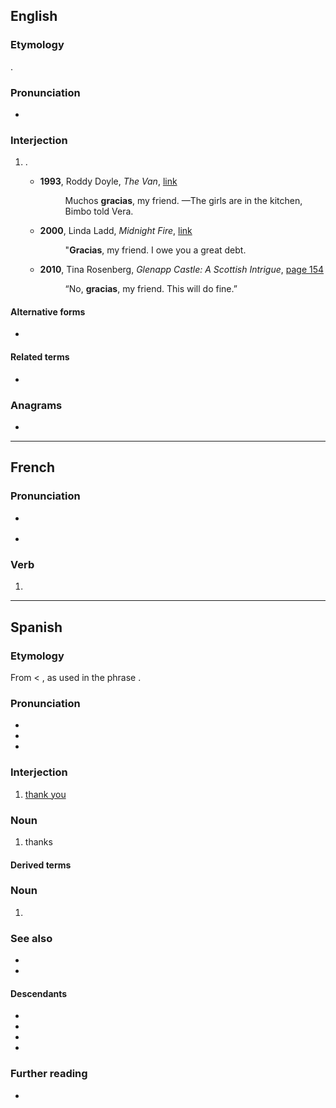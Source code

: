 {{also|Gracias|grácias}}
==English==

===Etymology===
{{bor+|en|es|gracias||thank you}}.

===Pronunciation===
* {{a|US}} {{IPA|en|/ˈɡɹɑ.si.əs/}}

===Interjection===
{{en-interj}}

# {{lb|en|US|colloquial}} {{1|thank you}}.
#* '''1993''', Roddy Doyle, ''The Van'', [http://books.google.com/books?id=sVDf5eDXxC8C&pg=PT55&dq=%22gracias+my+friend%22&hl=en&sa=X&ei=cEraT631Ju6A2QXvurnCBg&ved=0CEUQ6AEwAw link]
#*: Muchos '''gracias''', my friend. —The girls are in the kitchen, Bimbo told Vera.
#* '''2000''', Linda Ladd, ''Midnight Fire'', [http://books.google.com/books?id=pExIk4zwlpQC&pg=PT47&dq=%22gracias+my+friend%22&hl=en&sa=X&ei=cEraT631Ju6A2QXvurnCBg&ved=0CDkQ6AEwAQ link]
#*: "'''Gracias''', my friend. I owe you a great debt.
#* '''2010''', Tina Rosenberg, ''Glenapp Castle: A Scottish Intrigue'', [http://books.google.com/books?id=mYoyfN6WoScC&pg=PA154&dq=%22gracias+my+friend%22&hl=en&sa=X&ei=cEraT631Ju6A2QXvurnCBg&ved=0CGIQ6AEwCA page 154]
#*: “No, '''gracias''', my friend. This will do fine.”

====Alternative forms====
* {{alt|en|grassy arse|grassy ass||eye dialects}}

====Related terms====
* {{l|en|muchas gracias}}

===Anagrams===
* {{anagrams|en|a=aacgirs|Arcigas|Garicas|agarics}}

----

==French==

===Pronunciation===
* {{a|France}} {{fr-IPA|pos=v}}
* {{a|Québec}} {{IPA|fr|/ɡʁa.sjɑ/|[ɡʁa.sjɑ]|[ɡʁa.sjɔ]}}

===Verb===
{{head|fr|verb form}}

# {{inflection of|fr|gracier||2|s|phis}}

----

==Spanish==

===Etymology===
From {{m|es|gracia}} < {{der|es|la|grātia}}, as used in the phrase {{m|la|[[gratia]]s [[agere]]||to express thanks}}.

===Pronunciation===
{{es-IPA}}
* {{audio|es|Gracias (español).ogg|audio (Spain)}}
* {{audio|es|Gracias.ogg|audio}}
* {{audio|es|Spanish gracias.ogg|audio}}

===Interjection===
{{head|es|interjection}}

# [[thank you]]

===Noun===
{{es-noun|f-p}}

# thanks
#: {{uxi|es|el día de acción de '''gracias'''|Thanksgiving day}}
#: {{uxi|es|dar '''gracias'''|to give '''thanks'''}}
#: {{ux|es|darle las '''gracias''' a alguien por algo|to thank someone/somebody for something|lit=to give '''thanks''' to somebody}}

====Derived terms====
{{der2|es
|Día de Acción de Gracias
|gracias a
|gracias a Dios
|gracias de antemano
|muchas gracias
|muchísimas gracias}}

===Noun===
{{head|es|noun form}}

# {{plural of|es|gracia}}

===See also===
* {{l|es|agradecer}}
* {{l|es|gracia}}

====Descendants====
* {{desc|cbk|grasyas}}
* {{desc|en|gracias}}
* {{desc|pln|nglasia}}
* {{desc|pt|grácias}}

===Further reading===
* {{R:DRAE}}
